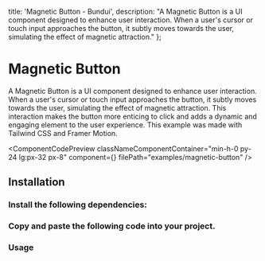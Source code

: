   title: 'Magnetic Button - Bundui',
  description:
    "A Magnetic Button is a UI component designed to enhance user interaction. When a user's cursor or touch input approaches the button, it subtly moves towards the user, simulating the effect of magnetic attraction."
};


# Magnetic Button

A Magnetic Button is a UI component designed to enhance user interaction. When a user's cursor or touch input approaches the button, it subtly moves towards the user, simulating the effect of magnetic attraction. This interaction makes the button more enticing to click and adds a dynamic and engaging element to the user experience. This example was made with Tailwind CSS and Framer Motion.

<ComponentCodePreview
  classNameComponentContainer="min-h-0 py-24 lg:px-32 px-8"
  component={<MagneticButtonExample />}
  filePath="examples/magnetic-button"
/>

## Installation

### Install the following dependencies:

<CodeRenderer code="npm i framer-motion" lang="bash" />

### Copy and paste the following code into your project.

<CodeBlock filePath="components/ui/magnetic-button.tsx" />

### Usage

<CodeBlock filePath="components/examples/magnetic-button.tsx" />
